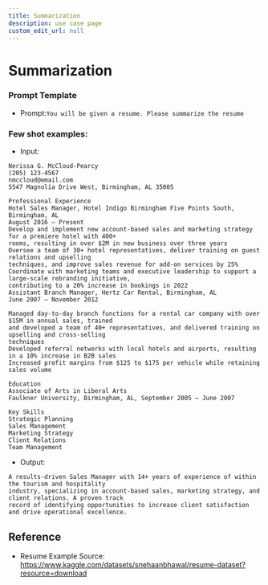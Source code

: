 ```yaml
---
title: Summarization
description: use case page
custom_edit_url: null
---
```


# Summarization

### Prompt Template

- Prompt:`You will be given a resume. Please summarize the resume`

### Few shot examples:

- Input:

```
Nerissa G. McCloud-Pearcy
(205) 123-4567
nmccloud@email.com
5547 Magnolia Drive West, Birmingham, AL 35005

Professional Experience
Hotel Sales Manager, Hotel Indigo Birmingham Five Points South, Birmingham, AL
August 2016 – Present
Develop and implement new account-based sales and marketing strategy for a premiere hotel with 400+
rooms, resulting in over $2M in new business over three years
Oversee a team of 30+ hotel representatives, deliver training on guest relations and upselling
techniques, and improve sales revenue for add-on services by 25%
Coordinate with marketing teams and executive leadership to support a large-scale rebranding initiative,
contributing to a 20% increase in bookings in 2022
Assistant Branch Manager, Hertz Car Rental, Birmingham, AL
June 2007 – November 2012

Managed day-to-day branch functions for a rental car company with over $15M in annual sales, trained
and developed a team of 40+ representatives, and delivered training on upselling and cross-selling
techniques
Developed referral networks with local hotels and airports, resulting in a 10% increase in B2B sales
Increased profit margins from $125 to $175 per vehicle while retaining sales volume

Education
Associate of Arts in Liberal Arts
Faulkner University, Birmingham, AL, September 2005 – June 2007

Key Skills
Strategic Planning
Sales Management
Marketing Strategy
Client Relations
Team Management
```

- Output:

```
A results-driven Sales Manager with 14+ years of experience of within the tourism and hospitality
industry, specializing in account-based sales, marketing strategy, and client relations. A proven track
record of identifying opportunities to increase client satisfaction and drive operational excellence.
```

## Reference

- Resume Example Source: https://www.kaggle.com/datasets/snehaanbhawal/resume-dataset?resource=download
